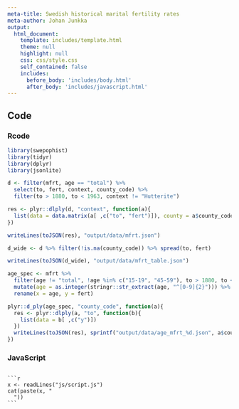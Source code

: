 ```yaml
---
meta-title: Swedish historical marital fertility rates
meta-author: Johan Junkka
output: 
  html_document:
    template: includes/template.html
    theme: null
    highlight: null
    css: css/style.css
    self_contained: false
    includes:
      before_body: 'includes/body.html'
      after_body: 'includes/javascript.html'
---
```


## Code

### Rcode

```r
library(swepophist)
library(tidyr)
library(dplyr)
library(jsonlite)

d <- filter(mfrt, age == "total") %>% 
  select(to, fert, context, county_code) %>% 
  filter(to > 1880, to < 1963, context != "Hutterite") 

res <- plyr::dlply(d, "context", function(a){
  list(data = data.matrix(a[ ,c("to", "fert")]), county = a$county_code[1])
})

writeLines(toJSON(res), "output/data/mfrt.json")

d_wide <- d %>% filter(!is.na(county_code)) %>% spread(to, fert)

writeLines(toJSON(d_wide), "output/data/mfrt_table.json")

age_spec <- mfrt %>% 
  filter(age != "total", !age %in% c("15-19", "45-59"), to > 1880, to < 1963, context != "Hutterite") %>% 
  mutate(age = as.integer(stringr::str_extract(age, "^[0-9]{2}"))) %>% 
  rename(x = age, y = fert)

plyr::d_ply(age_spec, "county_code", function(a){
  res <- plyr::dlply(a, "to", function(b){
    list(data = b[ ,c("y")])
  })
  writeLines(toJSON(res), sprintf("output/data/age_mfrt_%d.json", a$county_code[1]))
})
```

### JavaScript

<pre class="javascript"><code>
```r
x <- readLines("js/script.js")
cat(paste(x, "
  "))
```
</code>
</pre>

